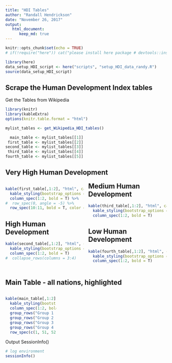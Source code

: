 ```yaml
---
title: "HDI Tables"
author: "Randall Hendrickson"
date: "November 26, 2017"
output: 
   html_document:
      keep_md: true
---
```


```r
knitr::opts_chunk$set(echo = TRUE)
# if(!require("here")) cat("please install here package # devtools::install_github(\"krlmlr/here\")")

library(here)
data_setup_HDI_script <- here("scripts", "setup_HDI_data_randy.R")
source(data_setup_HDI_script)
```

## Scrape the Human Development Index tables

Get the Tables from Wikipedia

```r
library(knitr)
library(kableExtra)
options(knitr.table.format = "html") 

mylist_tables <- get_Wikipedia_HDI_tables()

  main_table <- mylist_tables[[1]]
 first_table <- mylist_tables[[2]]
second_table <- mylist_tables[[3]]
 third_table <- mylist_tables[[4]]
fourth_table <- mylist_tables[[5]]

```


<style>
  .col2 {
    columns: 2 200px;         
    -webkit-columns: 2 200px; 
    -moz-columns: 2 200px;    
  }
  .col3 {
    columns: 3 100px;
    -webkit-columns: 3 100px;
    -moz-columns: 3 100px;
  }
</style>

## Very High Human Development

<div class="col2">
```r

kable(first_table[,1:2], "html", caption = "Very High Human Development", row.names=TRUE) %>%
  kable_styling(bootstrap_options = c("striped", "hover", "condensed", "responsive"), full_width = F, position = "left") %>%
  column_spec(1:2, bold = T) %>%
#  row_spec(0, angle = -5) %>%
  row_spec(10:11, bold = T, color = "white", background = "#D7261E")

```

## High Human Development

```r

kable(second_table[,1:2], "html", caption = "High Human Development", row.names=TRUE) %>%
  kable_styling(bootstrap_options = c("striped", "hover", "condensed", "responsive"), full_width = F, position = "left") %>%
  column_spec(1:2, bold = T) 
#  collapse_rows(columns = 3:4)

```

## Medium Human Development

```r

kable(third_table[,1:2], "html", caption = "Medium Human Development", row.names=TRUE) %>%
  kable_styling(bootstrap_options = c("striped", "hover", "condensed", "responsive"), full_width = F, position = "left") %>%
  column_spec(1:2, bold = T) 

```

## Low Human Development

```r

kable(fourth_table[,1:2], "html", caption = "Low Human Development", row.names=TRUE) %>%
  kable_styling(bootstrap_options = c("striped", "hover", "condensed", "responsive"), full_width = F, position = "left") %>%
  column_spec(1:2, bold = T) 

```
</div>


## Main Table - all nations, highlighted

<div class="col3">
```r

kable(main_table[,1:2], "html", caption = "Low Human Development", row.names=TRUE) %>%
  kable_styling(bootstrap_options = c("striped", "hover", "condensed", "responsive"), full_width = F, position = "left") %>%
  column_spec(1:2, bold = T) %>%
  group_rows("Group 1 - Very High Human Development", 1, 51) %>%
  group_rows("Group 2 - High Human Development", 52, 106) %>%
  group_rows("Group 3 - Medium Human Development", 107, 147) %>%
  group_rows("Group 4 - Low Human Development", 148, 188) %>%
  row_spec(c(1, 51, 52, 105, 107, 147, 148, 188), bold = T, color = "white", background = "#D7261E")

```
</div>

Output SessionInfo()

```r

# log environment
sessionInfo()

```

